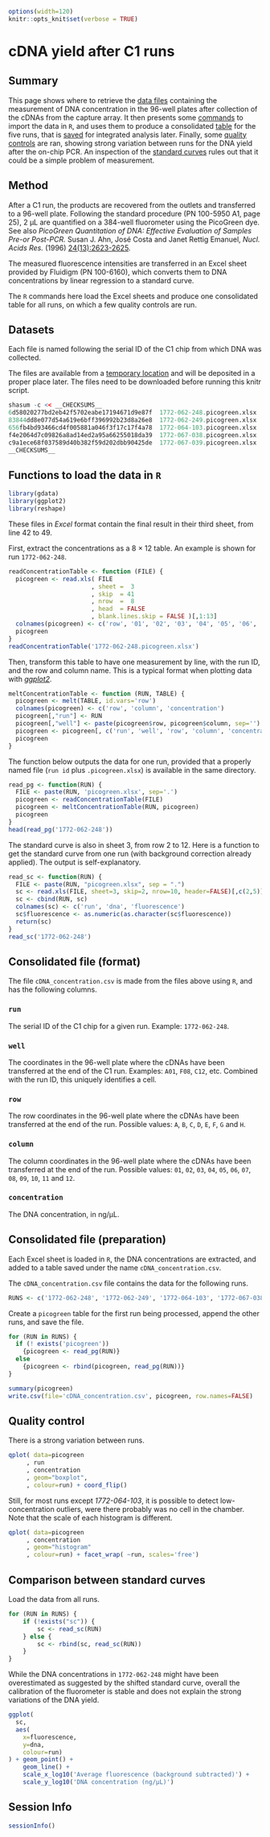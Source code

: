 ```r
options(width=120)
knitr::opts_knit$set(verbose = TRUE)
```

cDNA yield after C1 runs
========================

Summary
-------

This page shows where to retrieve the [data files](#datasets) containing the
measurement of DNA concentration in the 96-well plates after collection of the
cDNAs from the capture array.  It then presents some [commands](#functions) to
import the data in `R`, and uses them to produce a consolidated
[table](#output-format) for the five runs, that is [saved](#save-data) for
integrated analysis later.  Finally, some [quality controls](#qc) are ran,
showing strong variation between runs for the DNA yield after the on-chip PCR.
An inspection of the [standard curves](#standard-curves) rules out that it
could be a simple problem of measurement.


Method
------

After a C1 run, the products are recovered from the outlets and transferred to a
96-well plate.  Following the standard procedure (PN 100-5950 A1, page 25),
2 μL are quantified on a 384-well fluorometer using the PicoGreen dye.  See
also _PicoGreen Quantitation of DNA: Effective Evaluation of Samples Pre-or
Post-PCR._ Susan J. Ahn, José Costa and Janet Rettig Emanuel, _Nucl. Acids
Res._ (1996) [24(13):2623-2625](http://dx.doi.org/10.1093/nar/24.13.2623).

The measured fluorescence intensities are transferred in an Excel sheet
provided by Fluidigm (PN 100-6160), which converts them to DNA concentrations
by linear regression to a standard curve.

The `R` commands here load the Excel sheets and produce one consolidated table
for all runs, on which a few quality controls are run.


<a name='datasets'>Datasets</a>
-------------------------------

Each file is named following the serial ID of the C1 chip from which DNA was collected.

The files are available from a [temporary location](BASEURL=https://briefcase.riken.jp/proself/publicweb/publicweb.go/RCkIQA6ZAohAcycBOlFL0_ZSt5-IUtPtwtvH_w-vUo79) and will be deposited in a proper place
later.  The files need to be downloaded before running this knitr script.

```r
shasum -c << __CHECKSUMS__
6d58020277bd2eb42f5702eabe17194671d9e87f  1772-062-248.picogreen.xlsx
83844dd8e077d54a619e6bff396992b23d8a26e8  1772-062-249.picogreen.xlsx
656fb4bd93466cd4f005881a046f3f17c17f4a78  1772-064-103.picogreen.xlsx
f4e2064d7c09826a8ad14ed2a95a66255018da39  1772-067-038.picogreen.xlsx
c9a1ece68f037589d40b382f59d202dbb90425de  1772-067-039.picogreen.xlsx
__CHECKSUMS__
```


<a name='functions'>Functions to load the data in `R`</a>
---------------------------------------------------------

```r
library(gdata)
library(ggplot2)
library(reshape)
```

These files in _Excel_ format contain the final result in their third sheet,
from line 42 to 49.

First, extract the concentrations as a 8 × 12 table.  An example is shown for
run `1772-062-248`.

```r
readConcentrationTable <- function (FILE) {
  picogreen <- read.xls( FILE
                       , sheet =  3
                       , skip  = 41
                       , nrow  =  8
                       , head  = FALSE
                       , blank.lines.skip = FALSE )[,1:13]
  colnames(picogreen) <- c('row', '01', '02', '03', '04', '05', '06', '07', '08', '09', '10', '11', '12')
  picogreen
}
readConcentrationTable('1772-062-248.picogreen.xlsx')
```

Then, transform this table to have one measurement by line, with the run ID,
and the row and column name.  This is a typical format when plotting data with
_[ggplot2](http://ggplot2.org/)_.

```r
meltConcentrationTable <- function (RUN, TABLE) {
  picogreen <- melt(TABLE, id.vars='row')
  colnames(picogreen) <- c('row', 'column', 'concentration')
  picogreen[,"run"] <- RUN
  picogreen[,"well"] <- paste(picogreen$row, picogreen$column, sep='')
  picogreen <- picogreen[, c('run', 'well', 'row', 'column', 'concentration')]
  picogreen
}
```

The function below outputs the data for one run, provided that a properly named
file (`run id` plus `.picogreen.xlsx`) is available in the same directory.

```r
read_pg <- function(RUN) {
  FILE <- paste(RUN, 'picogreen.xlsx', sep='.')
  picogreen <- readConcentrationTable(FILE)
  picogreen <- meltConcentrationTable(RUN, picogreen)
  picogreen
}
head(read_pg('1772-062-248'))
```

The standard curve is also in sheet 3, from row 2 to 12.  Here is a function to
get the standard curve from one run (with background correction already
applied).  The output is self-explanatory.

```r
read_sc <- function(RUN) {
  FILE <- paste(RUN, "picogreen.xlsx", sep = ".")
  sc <- read.xls(FILE, sheet=3, skip=2, nrow=10, header=FALSE)[,c(2,5)]
  sc <- cbind(RUN, sc)
  colnames(sc) <- c('run', 'dna', 'fluorescence')
  sc$fluorescence <- as.numeric(as.character(sc$fluorescence))
  return(sc)
}
read_sc('1772-062-248')
```

<a name="output-format">Consolidated file (format)</a>
------------------------------------------------------

The file `cDNA_concentration.csv` is made from the files above using `R`, and has
the following columns.

### `run`

The serial ID of the C1 chip for a given run.  Example: `1772-062-248`.

### `well`

The coordinates in the 96-well plate where the cDNAs have been transferred at
the end of the C1 run. Examples: `A01`, `F08`, `C12`, etc.  Combined with the
run ID, this uniquely identifies a cell.

### `row`

The row coordinates in the 96-well plate where the cDNAs have been transferred
at the end of the run.  Possible values: `A`, `B`, `C`, `D`, `E`, `F`, `G` and
`H`.

### `column`

The column coordinates in the 96-well plate where the cDNAs have been
transferred at the end of the run.  Possible values: `01`, `02`, `03`, `04`,
`05`, `06`, `07`, `08`, `09`, `10`, `11` and `12`.

### `concentration`

The DNA concentration, in ng/μL.


<a name="save-data">Consolidated file (preparation)</a>
-------------------------------------------------------

Each Excel sheet is loaded in `R`, the DNA concentrations are extracted, and
added to a table saved under the name `cDNA_concentration.csv`.

The `cDNA_concentration.csv` file contains the data for the following runs.

```r
RUNS <- c('1772-062-248', '1772-062-249', '1772-064-103', '1772-067-038', '1772-067-039')
```

Create a `picogreen` table for the first run being processed, append the other
runs, and save the file.

```r
for (RUN in RUNS) {
  if (! exists('picogreen'))
    {picogreen <- read_pg(RUN)}
  else
    {picogreen <- rbind(picogreen, read_pg(RUN))}
}

summary(picogreen)
write.csv(file='cDNA_concentration.csv', picogreen, row.names=FALSE)
```

<a name='qc'>Quality control</a>
--------------------------------

There is a strong variation between runs.

```r
qplot( data=picogreen
     , run
     , concentration
     , geom="boxplot",
     , colour=run) + coord_flip()
```

Still, for most runs except _1772-064-103_, it is possible to detect
low-concentration outliers, were there probably was no cell in the chamber.
Note that the scale of each histogram is different.

```r
qplot( data=picogreen
     , concentration
     , geom="histogram"
     , colour=run) + facet_wrap( ~run, scales='free')
```

<a name='standard-curves'>Comparison between standard curves</a>
----------------------------------------------------------------

Load the data from all runs.

```r
for (RUN in RUNS) {
    if (!exists("sc")) {
        sc <- read_sc(RUN)
    } else {
        sc <- rbind(sc, read_sc(RUN))
    }
}
```

While the DNA concentrations in `1772-062-248` might have been overestimated
as suggested by the shifted standard curve, overall the calibration of the
fluorometer is stable and does not explain the strong variations of the DNA
yield. 

```r
ggplot(
  sc,
  aes(
    x=fluorescence,
    y=dna,
    colour=run)
) + geom_point() +
    geom_line() + 
    scale_x_log10('Average fluorescence (background subtracted)') +
    scale_y_log10('DNA concentration (ng/μL)')
```

Session Info
------------

```r
sessionInfo()
```
